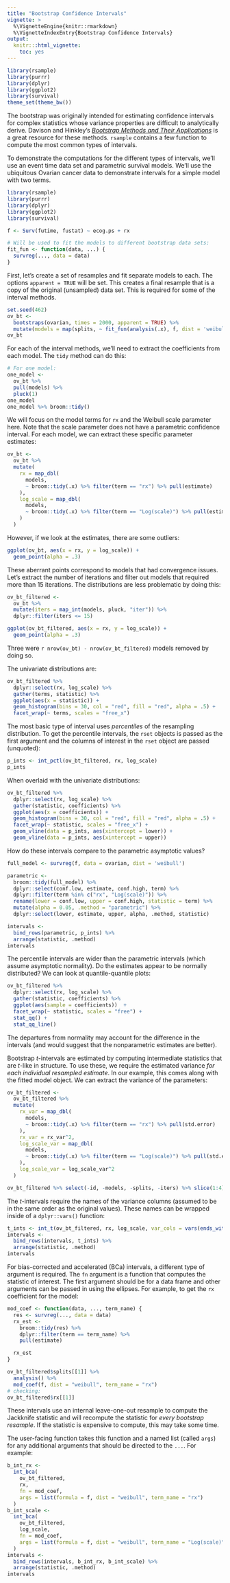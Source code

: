 ```yaml
---
title: "Bootstrap Confidence Intervals"
vignette: >
  %\VignetteEngine{knitr::rmarkdown}
  %\VignetteIndexEntry{Bootstrap Confidence Intervals}
output:
  knitr:::html_vignette:
    toc: yes
---
```



```r
library(rsample)   
library(purrr)
library(dplyr)
library(ggplot2)
library(survival)
theme_set(theme_bw())
```

The bootstrap was originally intended for estimating confidence intervals for complex statistics whose variance properties are difficult to analytically derive. Davison and Hinkley's [_Bootstrap Methods and Their Applications_](https://www.cambridge.org/core/books/bootstrap-methods-and-their-application/ED2FD043579F27952363566DC09CBD6A) is a great resource for these methods. `rsample` contains a few function to compute the most common types of intervals. 

To demonstrate the computations for the different types of intervals, we'll use an event time data set and parametric survival models. We'll use the ubiquitous Ovarian cancer data to demonstrate intervals for a simple model with two terms. 

```r
library(rsample)
library(purrr)
library(dplyr)
library(ggplot2)
library(survival)

f <- Surv(futime, fustat) ~ ecog.ps + rx

# Will be used to fit the models to different bootstrap data sets:
fit_fun <- function(data, ...) {
  survreg(..., data = data)
}
```

First, let's create a set of resamples and fit separate models to each. The options `apparent = TRUE` will be set. This creates a final resample that is a copy of the original (unsampled) data set. This is required for some of the interval methods. 

```r
set.seed(462)
ov_bt <-
  bootstraps(ovarian, times = 2000, apparent = TRUE) %>%
  mutate(models = map(splits, ~ fit_fun(analysis(.x), f, dist = 'weibull')))
ov_bt
```

For each of the interval methods, we'll need to extract the coefficients from each model. The `tidy` method can do this: 

```r
# For one model:
one_model <- 
  ov_bt %>% 
  pull(models) %>% 
  pluck(1)
one_model
one_model %>% broom::tidy()
```

We will focus on the model terms for `rx` and the Weibull scale parameter here. Note that the scale parameter does not have a parametric confidence interval. For each model, we can extract these specific parameter estimates: 

```r
ov_bt <-
  ov_bt %>% 
  mutate(
    rx = map_dbl(
      models,
      ~ broom::tidy(.x) %>% filter(term == "rx") %>% pull(estimate)
    ),
    log_scale = map_dbl(
      models,
      ~ broom::tidy(.x) %>% filter(term == "Log(scale)") %>% pull(estimate)
    )
  )
```

However, if we look at the estimates, there are some outliers:

```r
ggplot(ov_bt, aes(x = rx, y = log_scale)) + 
  geom_point(alpha = .3)
```

These aberrant points correspond to models that had convergence issues. Let's extract the number of iterations and filter out models that required more than 15 iterations. The distributions are less problematic by doing this:  


```r
ov_bt_filtered <-
  ov_bt %>% 
  mutate(iters = map_int(models, pluck, "iter")) %>% 
  dplyr::filter(iters <= 15)

ggplot(ov_bt_filtered, aes(x = rx, y = log_scale)) + 
  geom_point(alpha = .3)
```

Three were `r nrow(ov_bt) - nrow(ov_bt_filtered)` models removed by doing so. 

The univariate distributions are:

```r
ov_bt_filtered %>% 
  dplyr::select(rx, log_scale) %>% 
  gather(terms, statistic) %>% 
  ggplot(aes(x = statistic)) + 
  geom_histogram(bins = 30, col = "red", fill = "red", alpha = .5) + 
  facet_wrap(~ terms, scales = "free_x")
```

The most basic type of interval uses _percentiles_ of the resampling distribution. To get the percentile intervals, the `rset` objects is passed as the first argument and the columns of interest in the `rset` object are passed (unquoted): 

```r
p_ints <- int_pctl(ov_bt_filtered, rx, log_scale)
p_ints
```

When overlaid with the univariate distributions: 

```r
ov_bt_filtered %>% 
  dplyr::select(rx, log_scale) %>% 
  gather(statistic, coefficients) %>% 
  ggplot(aes(x = coefficients)) + 
  geom_histogram(bins = 30, col = "red", fill = "red", alpha = .5) + 
  facet_wrap(~ statistic, scales = "free_x") + 
  geom_vline(data = p_ints, aes(xintercept = lower)) + 
  geom_vline(data = p_ints, aes(xintercept = upper))
```

How do these intervals compare to the parametric asymptotic values?

```r
full_model <- survreg(f, data = ovarian, dist = 'weibull')

parametric <- 
  broom::tidy(full_model) %>% 
  dplyr::select(conf.low, estimate, conf.high, term) %>% 
  dplyr::filter(term %in% c("rx", "Log(scale)")) %>% 
  rename(lower = conf.low, upper = conf.high, statistic = term) %>% 
  mutate(alpha = 0.05, .method = "parametric") %>% 
  dplyr::select(lower, estimate, upper, alpha, .method, statistic)

intervals <- 
  bind_rows(parametric, p_ints) %>% 
  arrange(statistic, .method)
intervals
```

The percentile intervals are wider than the parametric intervals (which assume asymptotic normality). Do the estimates appear to be normally distributed? We can look at quantile-quantile plots:  

```r
ov_bt_filtered %>% 
  dplyr::select(rx, log_scale) %>% 
  gather(statistic, coefficients) %>% 
  ggplot(aes(sample = coefficients))  + 
  facet_wrap(~ statistic, scales = "free") +  
  stat_qq() +
  stat_qq_line()
```

The departures from normality may account for the difference in the intervals (and would suggest that the nonparametric estimates are better). 

Bootstrap _t_-intervals are estimated by computing intermediate statistics that are _t_-like in structure. To use these, we require the estimated variance _for each individual resampled estimate_. In our example, this comes along with the fitted model object. We can extract the variance of the parameters: 

```r
ov_bt_filtered <-
  ov_bt_filtered %>%
  mutate(
    rx_var = map_dbl(
      models,
      ~ broom::tidy(.x) %>% filter(term == "rx") %>% pull(std.error)
    ),
    rx_var = rx_var^2,
    log_scale_var = map_dbl(
      models,
      ~ broom::tidy(.x) %>% filter(term == "Log(scale)") %>% pull(std.error)
    ),
    log_scale_var = log_scale_var^2
  )

ov_bt_filtered %>% select(-id, -models, -splits, -iters) %>% slice(1:4)
```


The _t_-intervals require the names of the variance columns (assumed to be in the same order as the original values). These names can be wrapped inside of a `dplyr::vars()` function: 

```r
t_ints <- int_t(ov_bt_filtered, rx, log_scale, var_cols = vars(ends_with("var")))
intervals <- 
  bind_rows(intervals, t_ints) %>% 
  arrange(statistic, .method)
intervals
```

For bias-corrected and accelerated (BCa) intervals, a different type of argument is required. The `fn` argument is a function that computes the statistic of interest. The first argument should be for a data frame and other arguments can be passed in using the ellipses. For example, to get the `rx` coefficient for the model:

```r
mod_coef <- function(data, ..., term_name) {
  res <- survreg(..., data = data)
  rx_est <-
    broom::tidy(res) %>%
    dplyr::filter(term == term_name) %>%
    pull(estimate)

  rx_est
}

ov_bt_filtered$splits[[1]] %>% 
  analysis() %>% 
  mod_coef(f, dist = "weibull", term_name = "rx")
# checking: 
ov_bt_filtered$rx[[1]]
```

These intervals use an internal leave-one-out resample to compute the Jackknife statistic and will recompute the statistic for _every bootstrap resample_. If the statistic is expensive to compute, this may take some time. 

The user-facing function takes this function and a named list (called `args`) for any additional arguments that should be directed to the `...`. For example: 

```r
b_int_rx <- 
  int_bca(
    ov_bt_filtered,
    rx,
    fn = mod_coef,
    args = list(formula = f, dist = "weibull", term_name = "rx")
  )
b_int_scale <- 
  int_bca(
    ov_bt_filtered,
    log_scale,
    fn = mod_coef,
    args = list(formula = f, dist = "weibull", term_name = "Log(scale)")
  )
intervals <- 
  bind_rows(intervals, b_int_rx, b_int_scale) %>% 
  arrange(statistic, .method)
intervals
```
